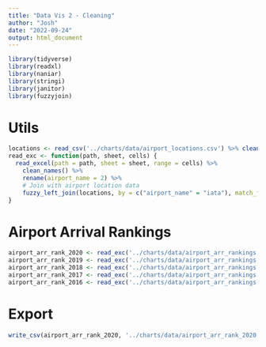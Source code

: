 ```yaml
---
title: "Data Vis 2 - Cleaning"
author: "Josh"
date: "2022-09-24"
output: html_document
---
```


```r
library(tidyverse)
library(readxl)
library(naniar)
library(stringi)
library(janitor)
library(fuzzyjoin)
```


# Utils

```r
locations <- read_csv('../charts/data/airport_locations.csv') %>% clean_names()
read_exc <- function(path, sheet, cells) {
  read_excel(path = path, sheet = sheet, range = cells) %>% 
    clean_names() %>% 
    rename(airport_name = 2) %>% 
    # Join with airport location data
    fuzzy_left_join(locations, by = c("airport_name" = "iata"), match_fun = stri_detect_fixed)
}
```

# Airport Arrival Rankings

```r
airport_arr_rank_2020 <- read_exc('../charts/data/airport_arr_rankings.xlsx', 1, 'D4:F34')
airport_arr_rank_2019 <- read_exc('../charts/data/airport_arr_rankings.xlsx', 2, 'D4:F34')
airport_arr_rank_2018 <- read_exc('../charts/data/airport_arr_rankings.xlsx', 3, 'D3:F33')
airport_arr_rank_2017 <- read_exc('../charts/data/airport_arr_rankings.xlsx', 4, 'D3:F33')
airport_arr_rank_2016 <- read_exc('../charts/data/airport_arr_rankings.xlsx', 4, 'D3:F32')
```

# Export

```r
write_csv(airport_arr_rank_2020, '../charts/data/airport_arr_rank_2020.csv')
```

